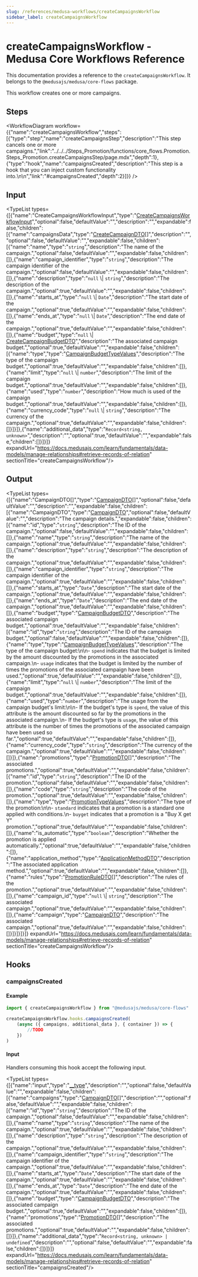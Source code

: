 ```yaml
---
slug: /references/medusa-workflows/createCampaignsWorkflow
sidebar_label: createCampaignsWorkflow
---
```



# createCampaignsWorkflow - Medusa Core Workflows Reference

This documentation provides a reference to the `createCampaignsWorkflow`. It belongs to the `@medusajs/medusa/core-flows` package.

This workflow creates one or more campaigns.

## Steps

<WorkflowDiagram workflow={{"name":"createCampaignsWorkflow","steps":[{"type":"step","name":"createCampaignsStep","description":"This step cancels one or more campaigns.","link":"../../../Steps_Promotion/functions/core_flows.Promotion.Steps_Promotion.createCampaignsStep/page.mdx","depth":1},{"type":"hook","name":"campaignsCreated","description":"This step is a hook that you can inject custom functionality into.\n\n","link":"#campaignsCreated","depth":2}]}} />

## Input

<TypeList types={[{"name":"CreateCampaignsWorkflowInput","type":"[CreateCampaignsWorkflowInput](../../../../types/core_flows.CreateCampaignsWorkflowInput/page.mdx)","optional":false,"defaultValue":"","description":"","expandable":false,"children":[{"name":"campaignsData","type":"[CreateCampaignDTO](../../../../../promotion/interfaces/promotion.CreateCampaignDTO/page.mdx)[]","description":"","optional":false,"defaultValue":"","expandable":false,"children":[{"name":"name","type":"`string`","description":"The name of the campaign.","optional":false,"defaultValue":"","expandable":false,"children":[]},{"name":"campaign_identifier","type":"`string`","description":"The campaign identifier of the campaign.","optional":false,"defaultValue":"","expandable":false,"children":[]},{"name":"description","type":"`null` \\| `string`","description":"The description of the campaign.","optional":true,"defaultValue":"","expandable":false,"children":[]},{"name":"starts_at","type":"`null` \\| `Date`","description":"The start date of the campaign.","optional":true,"defaultValue":"","expandable":false,"children":[]},{"name":"ends_at","type":"`null` \\| `Date`","description":"The end date of the campaign.","optional":true,"defaultValue":"","expandable":false,"children":[]},{"name":"budget","type":"`null` \\| [CreateCampaignBudgetDTO](../../../../../promotion/interfaces/promotion.CreateCampaignBudgetDTO/page.mdx)","description":"The associated campaign budget.","optional":true,"defaultValue":"","expandable":false,"children":[{"name":"type","type":"[CampaignBudgetTypeValues](../../../../../promotion/types/promotion.CampaignBudgetTypeValues/page.mdx)","description":"The type of the campaign budget.","optional":true,"defaultValue":"","expandable":false,"children":[]},{"name":"limit","type":"`null` \\| `number`","description":"The limit of the campaign budget.","optional":true,"defaultValue":"","expandable":false,"children":[]},{"name":"used","type":"`number`","description":"How much is used of the campaign budget.","optional":true,"defaultValue":"","expandable":false,"children":[]},{"name":"currency_code","type":"`null` \\| `string`","description":"The currency of the campaign.","optional":true,"defaultValue":"","expandable":false,"children":[]}]}]},{"name":"additional_data","type":"`Record<string, unknown>`","description":"","optional":true,"defaultValue":"","expandable":false,"children":[]}]}]} expandUrl="https://docs.medusajs.com/learn/fundamentals/data-models/manage-relationships#retrieve-records-of-relation" sectionTitle="createCampaignsWorkflow"/>

## Output

<TypeList types={[{"name":"CampaignDTO[]","type":"[CampaignDTO](../../../../../promotion/interfaces/promotion.CampaignDTO/page.mdx)[]","optional":false,"defaultValue":"","description":"","expandable":false,"children":[{"name":"CampaignDTO","type":"[CampaignDTO](../../../../../promotion/interfaces/promotion.CampaignDTO/page.mdx)","optional":false,"defaultValue":"","description":"The campaign details.","expandable":false,"children":[{"name":"id","type":"`string`","description":"The ID of the campaign.","optional":false,"defaultValue":"","expandable":false,"children":[]},{"name":"name","type":"`string`","description":"The name of the campaign.","optional":true,"defaultValue":"","expandable":false,"children":[]},{"name":"description","type":"`string`","description":"The description of the campaign.","optional":true,"defaultValue":"","expandable":false,"children":[]},{"name":"campaign_identifier","type":"`string`","description":"The campaign identifier of the campaign.","optional":true,"defaultValue":"","expandable":false,"children":[]},{"name":"starts_at","type":"`Date`","description":"The start date of the campaign.","optional":true,"defaultValue":"","expandable":false,"children":[]},{"name":"ends_at","type":"`Date`","description":"The end date of the campaign.","optional":true,"defaultValue":"","expandable":false,"children":[]},{"name":"budget","type":"[CampaignBudgetDTO](../../../../../promotion/interfaces/promotion.CampaignBudgetDTO/page.mdx)","description":"The associated campaign budget.","optional":true,"defaultValue":"","expandable":false,"children":[{"name":"id","type":"`string`","description":"The ID of the campaign budget.","optional":false,"defaultValue":"","expandable":false,"children":[]},{"name":"type","type":"[CampaignBudgetTypeValues](../../../../../promotion/types/promotion.CampaignBudgetTypeValues/page.mdx)","description":"The type of the campaign budget:\n\n- `spend` indicates that the budget is limited by the amount discounted by the promotions in the associated campaign.\n- `usage` indicates that the budget is limited by the number of times the promotions of the associated campaign have been used.","optional":true,"defaultValue":"","expandable":false,"children":[]},{"name":"limit","type":"`null` \\| `number`","description":"The limit of the campaign budget.","optional":true,"defaultValue":"","expandable":false,"children":[]},{"name":"used","type":"`number`","description":"The usage from the campaign budget's limit:\n\n- If the budget's type is `spend`, the value of this attribute is the amount discounted so far by the promotions in the associated campaign.\n- If the budget's type is `usage`, the value of this attribute is the number of times the promotions of the associated campaign have been used so far.","optional":true,"defaultValue":"","expandable":false,"children":[]},{"name":"currency_code","type":"`string`","description":"The currency of the campaign.","optional":true,"defaultValue":"","expandable":false,"children":[]}]},{"name":"promotions","type":"[PromotionDTO](../../../../../promotion/interfaces/promotion.PromotionDTO/page.mdx)[]","description":"The associated promotions.","optional":true,"defaultValue":"","expandable":false,"children":[{"name":"id","type":"`string`","description":"The ID of the promotion.","optional":false,"defaultValue":"","expandable":false,"children":[]},{"name":"code","type":"`string`","description":"The code of the promotion.","optional":true,"defaultValue":"","expandable":false,"children":[]},{"name":"type","type":"[PromotionTypeValues](../../../../../promotion/types/promotion.PromotionTypeValues/page.mdx)","description":"The type of the promotion:\n\n- `standard` indicates that a promotion is a standard one applied with conditions.\n- `buyget` indicates that a promotion is a \"Buy X get Y\" promotion.","optional":true,"defaultValue":"","expandable":false,"children":[]},{"name":"is_automatic","type":"`boolean`","description":"Whether the promotion is applied automatically.","optional":true,"defaultValue":"","expandable":false,"children":[]},{"name":"application_method","type":"[ApplicationMethodDTO](../../../../../promotion/interfaces/promotion.ApplicationMethodDTO/page.mdx)","description":"The associated application method.","optional":true,"defaultValue":"","expandable":false,"children":[]},{"name":"rules","type":"[PromotionRuleDTO](../../../../../promotion/interfaces/promotion.PromotionRuleDTO/page.mdx)[]","description":"The rules of the promotion.","optional":true,"defaultValue":"","expandable":false,"children":[]},{"name":"campaign_id","type":"`null` \\| `string`","description":"The associated campaign.","optional":true,"defaultValue":"","expandable":false,"children":[]},{"name":"campaign","type":"[CampaignDTO](../../../../../promotion/interfaces/promotion.CampaignDTO/page.mdx)","description":"The associated campaign.","optional":true,"defaultValue":"","expandable":false,"children":[]}]}]}]}]} expandUrl="https://docs.medusajs.com/learn/fundamentals/data-models/manage-relationships#retrieve-records-of-relation" sectionTitle="createCampaignsWorkflow"/>

## Hooks

### campaignsCreated

#### Example

```ts
import { createCampaignsWorkflow } from "@medusajs/medusa/core-flows"

createCampaignsWorkflow.hooks.campaignsCreated(
	(async ({ campaigns, additional_data }, { container }) => {
		//TODO
	})
)
```

#### Input

Handlers consuming this hook accept the following input.

<TypeList types={[{"name":"input","type":"[__type](../../../core_flows.Promotion.Workflows_Promotion/page.mdx#__type)","description":"","optional":false,"defaultValue":"","expandable":false,"children":[{"name":"campaigns","type":"[CampaignDTO](../../../../../promotion/interfaces/promotion.CampaignDTO/page.mdx)[]","description":"","optional":false,"defaultValue":"","expandable":false,"children":[{"name":"id","type":"`string`","description":"The ID of the campaign.","optional":false,"defaultValue":"","expandable":false,"children":[]},{"name":"name","type":"`string`","description":"The name of the campaign.","optional":true,"defaultValue":"","expandable":false,"children":[]},{"name":"description","type":"`string`","description":"The description of the campaign.","optional":true,"defaultValue":"","expandable":false,"children":[]},{"name":"campaign_identifier","type":"`string`","description":"The campaign identifier of the campaign.","optional":true,"defaultValue":"","expandable":false,"children":[]},{"name":"starts_at","type":"`Date`","description":"The start date of the campaign.","optional":true,"defaultValue":"","expandable":false,"children":[]},{"name":"ends_at","type":"`Date`","description":"The end date of the campaign.","optional":true,"defaultValue":"","expandable":false,"children":[]},{"name":"budget","type":"[CampaignBudgetDTO](../../../../../promotion/interfaces/promotion.CampaignBudgetDTO/page.mdx)","description":"The associated campaign budget.","optional":true,"defaultValue":"","expandable":false,"children":[]},{"name":"promotions","type":"[PromotionDTO](../../../../../promotion/interfaces/promotion.PromotionDTO/page.mdx)[]","description":"The associated promotions.","optional":true,"defaultValue":"","expandable":false,"children":[]}]},{"name":"additional_data","type":"`Record<string, unknown> | undefined`","description":"","optional":false,"defaultValue":"","expandable":false,"children":[]}]}]} expandUrl="https://docs.medusajs.com/learn/fundamentals/data-models/manage-relationships#retrieve-records-of-relation" sectionTitle="campaignsCreated"/>
